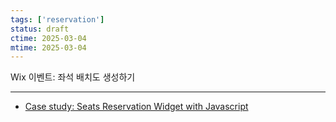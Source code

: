 ```yaml
---
tags: ['reservation']
status: draft
ctime: 2025-03-04
mtime: 2025-03-04
---
```



<QuoteLink url="https://support.wix.com/ko/article/wix-%EC%9D%B4%EB%B2%A4%ED%8A%B8-%EC%A2%8C%EC%84%9D-%EB%B0%B0%EC%B9%98%EB%8F%84-%EC%83%9D%EC%84%B1%ED%95%98%EA%B8%B0">
  Wix 이벤트: 좌석 배치도 생성하기
</QuoteLink>

---

- [Case study: Seats Reservation Widget with Javascript](https://lavrton.com/case-study-seat-reservation-widget/)
